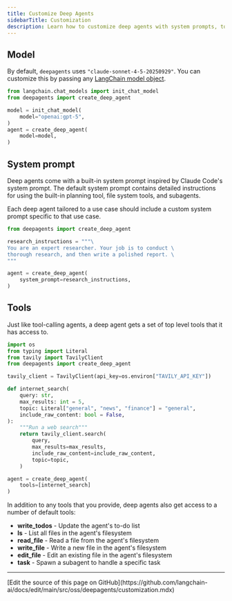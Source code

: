 ```yaml
---
title: Customize Deep Agents
sidebarTitle: Customization
description: Learn how to customize deep agents with system prompts, tools, subagents, and more
---
```


## Model

By default, `deepagents` uses `"claude-sonnet-4-5-20250929"`. You can customize this by passing any [LangChain model object](https://python.langchain.com/docs/integrations/chat/).

```python
from langchain.chat_models import init_chat_model
from deepagents import create_deep_agent

model = init_chat_model(
    model="openai:gpt-5",
)
agent = create_deep_agent(
    model=model,
)
```




## System prompt

Deep agents come with a built-in system prompt inspired by Claude Code's system prompt. The default system prompt contains detailed instructions for using the built-in planning tool, file system tools, and subagents.

Each deep agent tailored to a use case should include a custom system prompt specific to that use case.

```python
from deepagents import create_deep_agent

research_instructions = """\
You are an expert researcher. Your job is to conduct \
thorough research, and then write a polished report. \
"""

agent = create_deep_agent(
    system_prompt=research_instructions,
)
```




## Tools

Just like tool-calling agents, a deep agent gets a set of top level tools that it has access to.

```python
import os
from typing import Literal
from tavily import TavilyClient
from deepagents import create_deep_agent

tavily_client = TavilyClient(api_key=os.environ["TAVILY_API_KEY"])

def internet_search(
    query: str,
    max_results: int = 5,
    topic: Literal["general", "news", "finance"] = "general",
    include_raw_content: bool = False,
):
    """Run a web search"""
    return tavily_client.search(
        query,
        max_results=max_results,
        include_raw_content=include_raw_content,
        topic=topic,
    )

agent = create_deep_agent(
    tools=[internet_search]
)
```




In addition to any tools that you provide, deep agents also get access to a number of default tools:

- **write_todos** - Update the agent's to-do list
- **ls** - List all files in the agent's filesystem
- **read_file** - Read a file from the agent's filesystem
- **write_file** - Write a new file in the agent's filesystem
- **edit_file** - Edit an existing file in the agent's filesystem
- **task** - Spawn a subagent to handle a specific task

---

<Callout icon="pen-to-square" iconType="regular">
  [Edit the source of this page on GitHub](https://github.com/langchain-ai/docs/edit/main/src/oss/deepagents/customization.mdx)
</Callout>
